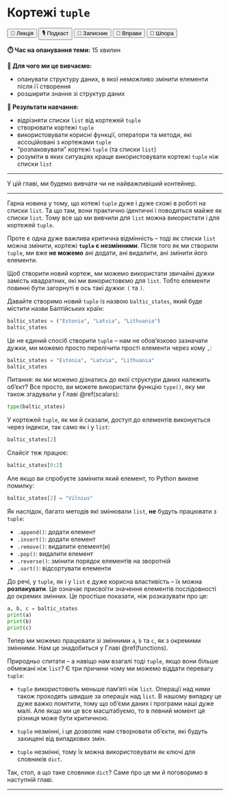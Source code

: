 # Кортежі `tuple`

<!-- Може краще назвати контейнери чи коллекції -->
<!-- Мабудь ні, тому що тоді доведеться додавати сюди str -->

<div class="btn-group">
  <button class="lecture">🎥 Лекція</button>
  <button class="podcast">🎙️ Подкаст</button>
  <button class="notebook">📓 Записник</button>
  <button class="exercises">🤸 Вправи</button>
  <button class="cheat">📝 Шпора</button>
</div>

**⏱️ Час на опанування теми:** 15 хвилин

**🤷 Для чого ми це вивчаємо:**

- опанувати структуру даних, в якої неможливо змінити елементи після її створення
- розширити знання зі структур даних

**🔑 Результати навчання:**

- відрізняти списки `list` від кортeжей `tuple`
- створювати кортежі `tuple`
- використовувати корисні функції, оператори та методи, які ассоційовані з кортежами `tuple`
- "розпаковувати" кортежі `tuple` (та списки `list`)
- розуміти в яких ситуаціях краще використовувати кортежі `tuple` ніж списки `list`

---

У цій главі, ми будемо вивчати чи не найважливіший контейнер. 

---

Гарна новина у тому, що котежі `tuple` дуже і дуже схожі в роботі на списки `list`. Та що там, вони практично ідентичні і поводяться майже як списки `list`. Тому все що ми вивчили для `list` можна використати і для кортежей `tuple`.

Проте є одна дуже важлива критична відмінність -- тоді як списки `list` можна змінити, кортежі **`tuple` є незмінними**. Після того як ми створили `tuple`, ми вже **не можемо** ані додати, ані видалити, ані змінити його елементи.

Щоб створити новий кортеж, ми можемо використати звичайні дужки замість квадратних, які ми використовємо для `list`. Тобто елементи повинні бути загорнуті в ось такі дужки: `(` та `)`.

Давайте створимо новий `tuple` із назвою `baltic_states`, який буде містити назви Балтійських країн: 

```python
baltic_states = ("Estonia", "Latvia", "Lithuania")
baltic_states
```

Це не єдиний спосіб створити `tuple` -- нам не обов'язково зазначати дужки, ми можемо просто перелічити прості елементи через кому `,`: 

```python
baltic_states = "Estonia", "Latvia", "Lithuania"
baltic_states
```

Питання: як ми можемо дізнатись до якої структури даних належить об'єкт? Все просто, ви можете використати функцію `type()`, яку ми також згадували у Главі \@ref(scalars):

```python
type(baltic_states)
```

У кортежей `tuple`, як ми й сказали, доступ до елементів виконується через індекси, так само як і у `list`: 

```python
baltic_states[2]
```

Слайсіг теж працює:

```python
baltic_states[0:2]
```

Але якщо ви спробуєте замінити який елемент, то Python викене помилку: 

```python
baltic_states[2] = "Vilnius"
```

Як наслідок, багато методів які змінювали `list`, **не** будуть працювати з `tuple`: 

* `.append()`: додати елемент
* `.insert()`: додати елемент
* `.remove()`: видалити елемент(и)
* `.pop()`: видалити елемент
* `.reverse()`: змінити порядок елементів на зворотній
* `.sort()`: відсортувати елементи

До речі, у `tuple`, як і у `list` є дуже корисна властивість -- їх можна **розпакувати**. Це означає присвоїти значення елементів послідовності до окремих змінних. Це простіше показати, ніж розказувати про це:

```python
a, b, c = baltic_states
print(a)
print(b)
print(c)
```

Тепер ми можемо працювати зі змінними `a`, `b` та `c`, як з окремими змінними. Нам це знадобиться у Главі \@ref(functions).

Природньо спитати -- а навіщо нам взагалі тоді `tuple`, якщо вони більше обмежані ніж `list`? Є три причини чому ми можемо віддати перевагу `tuple`: 

- `tuple` використовють меньше пам'яті ніж `list`. Операції над ними також проходять швидше за операціх над `list`. В нашому випадку це дуже важко помітити, тому що об'єми даних і програми наші дуже малі. Але якщо ми це все масштабуємо, то в певний момент ця різниця може бути критичною. 

- `tuple` незмінні, і це дозволяє нам створювати об'єкти, які будуть захищені від випадкових змін.

- `tuple` незмінні, тому їх можна використовувати як ключі для словників `dict`.

Так, стоп, а що таке словники `dict`? Саме про це ми й поговоримо в наступній главі. 

--- 
